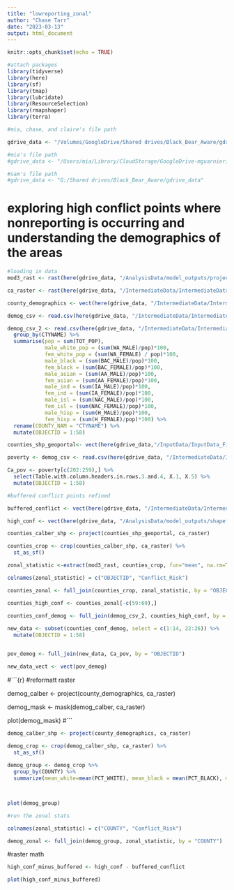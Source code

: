 ```yaml
---
title: "lowreporting_zonal"
author: "Chase Tarr"
date: "2023-03-13"
output: html_document
---
```


```r
knitr::opts_chunk$set(echo = TRUE)

#attach packages
library(tidyverse)
library(here)
library(sf)
library(tmap)
library(lubridate)
library(ResourceSelection)
library(rmapshaper)
library(terra)

#mia, chase, and claire's file path

gdrive_data <- "/Volumes/GoogleDrive/Shared drives/Black_Bear_Aware/gdrive_data"

#mia's file path
#gdrive_data <- "/Users/mia/Library/CloudStorage/GoogleDrive-mguarnieri@ucsb.edu/Shared drives/Black_Bear_Aware/gdrive_data"

#sam's file path
#gdrive_data <- "G:/Shared drives/Black_Bear_Aware/gdrive_data"

```

# exploring high conflict points where nonreporting is occurring and understanding the demographics of the areas
```r
#loading in data
mod3_rast <- rast(here(gdrive_data, "/AnalysisData/model_outputs/projected_mod3_clim_map_squared.tif"))

ca_raster <- rast(here(gdrive_data, "/IntermediateData/IntermediateData_Files/CARaster_Tiger_Formatted/formattedcaraster.tif"))

county_demographics <- vect(here(gdrive_data, "/IntermediateData/IntermediateData_Files/census_demographics/MSSA_Detail.shp"))

demog_csv <- read.csv(here(gdrive_data, "/IntermediateData/IntermediateData_Files/zonal_statistics/population_usafacts.csv")) %>% select(Years, X2019)

demog_csv_2 <- read.csv(here(gdrive_data, "/IntermediateData/IntermediateData_Files/zonal_statistics/cc-est2021-alldata-06.csv")) %>% 
  group_by(CTYNAME) %>% 
  summarise(pop = sum(TOT_POP),
            male_white_pop = (sum(WA_MALE)/pop)*100,
            fem_white_pop = (sum(WA_FEMALE) / pop)*100,
            male_black = (sum(BAC_MALE)/pop)*100,
            fem_black = (sum(BAC_FEMALE)/pop)*100,
            male_asian = (sum(AA_MALE)/pop)*100,
            fem_asian = (sum(AA_FEMALE)/pop)*100,
            male_ind = (sum(IA_MALE)/pop)*100,
            fem_ind = (sum(IA_FEMALE)/pop)*100,
            male_isl = (sum(NAC_MALE)/pop)*100,
            fem_isl = (sum(NAC_FEMALE)/pop)*100,
            male_hisp = (sum(H_MALE)/pop)*100,
            fem_hisp = (sum(H_FEMALE)/pop)*100) %>% 
  rename(COUNTY_NAM = "CTYNAME") %>% 
  mutate(OBJECTID = 1:58)

counties_shp_geoportal<- vect(here(gdrive_data,"/InputData/InputData_Files/geoportal_ca_counties/cnty19_1.shp"))

poverty <- demog_csv <- read.csv(here(gdrive_data, "/IntermediateData/IntermediateData_Files/zonal_statistics/allpovu.csv"))

Ca_pov <- poverty[c(202:259),] %>% 
  select(Table.with.column.headers.in.rows.3.and.4, X.1, X.5) %>% 
  mutate(OBJECTID = 1:58)

#buffered conflict points refined

buffered_conflict <- vect(here(gdrive_data, "/IntermediateData/IntermediateData_Files/model_ready/conflict_buffered_refined/conflict_buffered_refined.shp"))

high_conf <- vect(here(gdrive_data, "/AnalysisData/model_outputs/shapefiles/high_conflict/mod3sq_current_highconf.shp"))

```

```r
counties_calber_shp <- project(counties_shp_geoportal, ca_raster)

counties_crop <- crop(counties_calber_shp, ca_raster) %>% 
  st_as_sf()

zonal_statistic <-extract(mod3_rast, counties_crop, fun="mean", na.rm=TRUE) 

colnames(zonal_statistic) = c("OBJECTID", "Conflict_Risk")

counties_zonal <- full_join(counties_crop, zonal_statistic, by = "OBJECTID")

counties_high_conf <- counties_zonal[-c(59:69),]

counties_conf_demog <- full_join(demog_csv_2, counties_high_conf, by = "OBJECTID") 
  
new_data <- subset(counties_conf_demog, select = c(1:14, 22:26)) %>% 
  mutate(OBJECTID = 1:58)


pov_demog <- full_join(new_data, Ca_pov, by = "OBJECTID")

new_data_vect <- vect(pov_demog)

```


#```{r}
#reformatt raster

demog_calber <- project(county_demographics, ca_raster)

demog_mask <- mask(demog_calber, ca_raster)

plot(demog_mask)
#```

```r
demog_calber_shp <- project(county_demographics, ca_raster)

demog_crop <- crop(demog_calber_shp, ca_raster) %>% 
  st_as_sf()
  
demog_group <- demog_crop %>% 
  group_by(COUNTY) %>% 
  summarize(mean_white=mean(PCT_WHITE), mean_black = mean(PCT_BLACK), mean_asian=mean(PCT_ASIAN), mean_amind=mean(PCT_AMIND_), mean_hispanic=mean(PCT_HSPNC), mean_islander=mean(PCT_ISLAND), pop_under18=mean(PCT_UNDR18), pop_over65=mean(PCT_65OVER))



plot(demog_group)
```

```r
#run the zonal stats

colnames(zonal_statistic) = c("COUNTY", "Conflict_Risk")

demog_zonal <- full_join(demog_group, zonal_statistic, by = "COUNTY")
```


#raster math
```r
high_conf_minus_buffered <- high_conf - buffered_conflict

plot(high_conf_minus_buffered)
```


